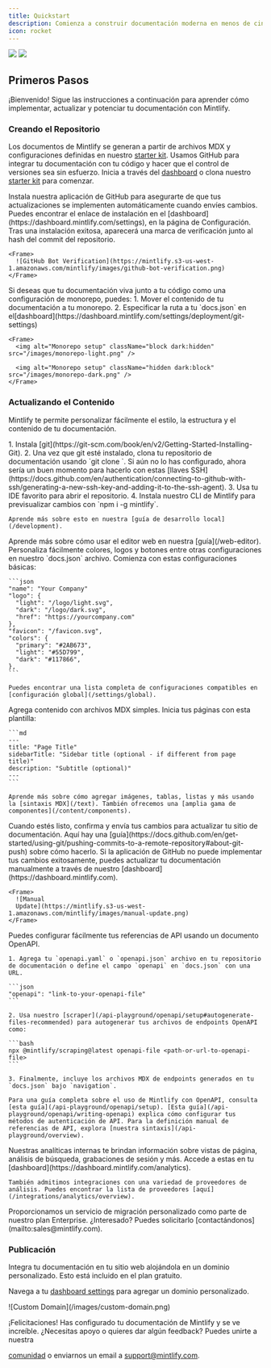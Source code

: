 ```yaml
---
title: Quickstart
description: Comienza a construir documentación moderna en menos de cinco minutos
icon: rocket
---
```


<Frame>
  <img className="block dark:hidden" src="https://mintlify-assets.b-cdn.net/hero-light.png" />

  <img className="hidden dark:block" src="https://mintlify-assets.b-cdn.net/hero-dark.png" />
</Frame>

## Primeros Pasos

¡Bienvenido! Sigue las instrucciones a continuación para aprender cómo implementar, actualizar y
potenciar tu documentación con Mintlify.

### Creando el Repositorio

Los documentos de Mintlify se generan a partir de archivos MDX y configuraciones definidas en nuestro
[starter kit](https://github.com/mintlify/starter). Usamos GitHub para integrar
tu documentación con tu código y hacer que el control de versiones sea sin esfuerzo. Inicia a través del [dashboard](https://dashboard.mintlify.com) o clona nuestro [starter kit](https://github.com/mintlify/starter) para comenzar.

<AccordionGroup>
  <Accordion icon="message-bot" title="Install the GitHub app">
    Instala nuestra aplicación de GitHub para asegurarte de que tus actualizaciones se implementen automáticamente cuando envíes cambios. Puedes encontrar el enlace de instalación en el [dashboard](https://dashboard.mintlify.com/settings), en la página de Configuración. Tras una instalación exitosa, aparecerá una marca de verificación junto al hash del commit del repositorio.

    <Frame>
      ![GitHub Bot Verification](https://mintlify.s3-us-west-1.amazonaws.com/mintlify/images/github-bot-verification.png)
    </Frame>
  </Accordion>

  <Accordion icon="code-branch" title="Monorepo Setup">
    Si deseas que tu documentación viva junto a tu código como una configuración de monorepo,
    puedes: 1. Mover el contenido de tu documentación a tu monorepo. 2. Especificar la ruta a tu
    `docs.json` en el[dashboard](https://dashboard.mintlify.com/settings/deployment/git-settings)

    <Frame>
      <img alt="Monorepo setup" className="block dark:hidden" src="/images/monorepo-light.png" />

      <img alt="Monorepo setup" className="hidden dark:block" src="/images/monorepo-dark.png" />
    </Frame>
  </Accordion>
</AccordionGroup>

### Actualizando el Contenido

Mintlify te permite personalizar fácilmente el estilo, la estructura y el contenido de
tu documentación.

<AccordionGroup>
  <Accordion icon="rectangle-terminal" title="Editing locally (recommended for developers)">
    1. Instala [git](https://git-scm.com/book/en/v2/Getting-Started-Installing-Git).
    2. Una vez que git esté instalado, clona tu repositorio de documentación usando `git clone <your-repo>`. Si aún no lo has configurado, ahora sería un buen momento para hacerlo con estas [llaves SSH](https://docs.github.com/en/authentication/connecting-to-github-with-ssh/generating-a-new-ssh-key-and-adding-it-to-the-ssh-agent).
    3. Usa tu IDE favorito para abrir el repositorio.
    4. Instala nuestro CLI de Mintlify para previsualizar cambios con `npm i -g mintlify`.

    Aprende más sobre esto en nuestra [guía de desarrollo local](/development).
  </Accordion>

  <Accordion icon="pen-to-square" title="Editing with the web editor">
    Aprende más sobre cómo usar el editor web en nuestra [guía](/web-editor).
  </Accordion>

  <Accordion icon="palette" title="Customizing to your brand">
    Personaliza fácilmente colores, logos y botones entre otras configuraciones en nuestro `docs.json` archivo. Comienza con estas configuraciones básicas:

    ```json
    "name": "Your Company"
    "logo": {
      "light": "/logo/light.svg",
      "dark": "/logo/dark.svg",
      "href": "https://yourcompany.com"
    },
    "favicon": "/favicon.svg",
    "colors": {
      "primary": "#2AB673",
      "light": "#55D799",
      "dark": "#117866",
    },
    ```

    Puedes encontrar una lista completa de configuraciones compatibles en [configuración global](/settings/global).
  </Accordion>

  <Accordion icon="pencil" title="Adding content">
    Agrega contenido con archivos MDX simples. Inicia tus páginas con esta plantilla:

    ```md
    ---
    title: "Page Title"
    sidebarTitle: "Sidebar title (optional - if different from page title)"
    description: "Subtitle (optional)"
    ---
    ```

    Aprende más sobre cómo agregar imágenes, tablas, listas y más usando la [sintaxis MDX](/text). También ofrecemos una [amplia gama de componentes](/content/components).
  </Accordion>

  <Accordion icon="rocket" title="Pushing changes">
    Cuando estés listo, confirma y envía tus cambios para actualizar tu sitio de documentación. Aquí hay una [guía](https://docs.github.com/en/get-started/using-git/pushing-commits-to-a-remote-repository#about-git-push) sobre cómo hacerlo. Si la aplicación de GitHub no puede implementar tus cambios exitosamente, puedes actualizar tu documentación manualmente a través de nuestro [dashboard](https://dashboard.mintlify.com).

    <Frame>
      ![Manual
      Update](https://mintlify.s3-us-west-1.amazonaws.com/mintlify/images/manual-update.png)
    </Frame>
  </Accordion>

  <Accordion icon="code-branch" title="Generating API references">
    Puedes configurar fácilmente tus referencias de API usando un documento OpenAPI.

    1. Agrega tu `openapi.yaml` o `openapi.json` archivo en tu repositorio de documentación o define el campo `openapi` en `docs.json` con una URL.

    ```json
    "openapi": "link-to-your-openapi-file"
    ```

    2. Usa nuestro [scraper](/api-playground/openapi/setup#autogenerate-files-recommended) para autogenerar tus archivos de endpoints OpenAPI como:

    ```bash
    npx @mintlify/scraping@latest openapi-file <path-or-url-to-openapi-file>
    ```

    3. Finalmente, incluye los archivos MDX de endpoints generados en tu `docs.json` bajo `navigation`.

    Para una guía completa sobre el uso de Mintlify con OpenAPI, consulta [esta guía](/api-playground/openapi/setup). [Esta guía](/api-playground/openapi/writing-openapi) explica cómo configurar tus métodos de autenticación de API. Para la definición manual de referencias de API, explora [nuestra sintaxis](/api-playground/overview).
  </Accordion>

  <Accordion icon="chart-simple" title="Adding analytics">
    Nuestras analíticas internas te brindan información sobre vistas de página, análisis de búsqueda, grabaciones de sesión y más. Accede a estas en tu [dashboard](https://dashboard.mintlify.com/analytics).

    También admitimos integraciones con una variedad de proveedores de análisis. Puedes encontrar la lista de proveedores [aquí](/integrations/analytics/overview).
  </Accordion>
</AccordionGroup>

<Note>
  Proporcionamos un servicio de migración personalizado como parte de nuestro plan Enterprise.
  ¿Interesado? Puedes solicitarlo [contactándonos](mailto:sales@mintlify.com).
</Note>

### Publicación

<Accordion icon="star" title="Adding a custom domain">
  Integra tu documentación en tu sitio web alojándola en un dominio personalizado. Esto está incluido en el plan gratuito.

  Navega a tu [dashboard settings](https://dashboard.mintlify.com/settings) para agregar un dominio personalizado.

  <Frame>![Custom Domain](/images/custom-domain.png)</Frame>
</Accordion>

¡Felicitaciones! Has configurado tu documentación de Mintlify y se ve increíble. ¿Necesitas apoyo o quieres dar algún feedback? Puedes unirte a nuestra

[comunidad](https://mintlify.com/community) o enviarnos un email a
[support@mintlify.com](mailto:support@mintlify.com).
